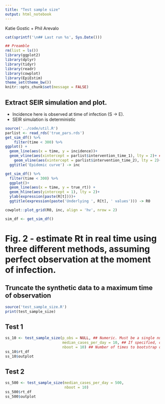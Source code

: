 ```yaml
---
title: "Test sample size"
output: html_notebook
---
```


Katie Gostic + Phil Arevalo

```r
cat(sprintf('\n## Last run %s', Sys.Date()))
```
```r
## Preamble
rm(list = ls())
library(ggplot2)
library(dplyr)
library(tidyr)
library(readr)
library(cowplot)
library(EpiEstim)
theme_set(theme_bw())
knitr::opts_chunk$set(message = FALSE)
```

## Extract SEIR simulation and plot.

- Incidence here is observed at time of infection (S -> E).
- SEIR simulation is deterministic

```r
source('../code/util.R')
parlist <- read_rds('true_pars.rds')
get_sim_df() %>%
    filter(time < 300) %>%
ggplot() +
  geom_line(aes(x = time, y = incidence))+
  geom_vline(aes(xintercept = parlist$intervention_time_1), lty = 2)+ ## Dahsed line where Rt starts to decrease
    geom_vline(aes(xintercept = parlist$intervention_time_2), lty = 2)+ ## Dahsed line where Rt starts to decrease
  ggtitle('Epidemic curve') -> inc

get_sim_df() %>% 
  filter(time < 300) %>%
  ggplot()+
  geom_line(aes(x = time, y = true_rt)) +
  geom_hline(aes(yintercept = 1), lty = 2)+
  ylab(expression(paste(R[t])))+
  ggtitle(expression(paste('Underlying ', R[t], ' values'))) -> R0

cowplot::plot_grid(R0, inc, align = 'hv', nrow = 2)

sim_df <- get_sim_df()
```


# Fig. 2 - estimate Rt in real time using three different methods, assuming perfect observation at the moment of infection.

## Truncate the synthetic data to a maximum time of observation

```r
source('test_sample_size.R')
print(test_sample_size)
```

## Test 1
```r
ss_10 <- test_sample_size(p_obs = NULL, ## Numeric. Must be a single numeric constant. Default is 1.
                          median_cases_per_day = 10, ## If specified, overrides p_obs. The function will calculate the fraction observed to obtain the desired median.
                          nboot = 10) ## Number of times to bootstrap over uncertainty in the delay parameters. Should really be higher than 10, but for testing I'm prioritizing speed.
ss_10$rt_df
ss_10$outplot
```



## Test 2
```r
ss_500 <- test_sample_size(median_cases_per_day = 500, 
                           nboot = 10)
ss_500$rt_df
ss_500$outplot
```